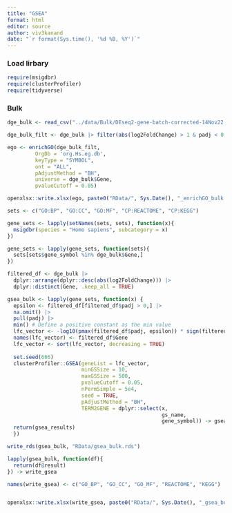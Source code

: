 ```yaml
---
title: "GSEA"
format: html
editor: source
author: viv3kanand
date: "`r format(Sys.time(), '%d %B, %Y')`"
---
```


### Load lirbary
```r
require(msigdbr)
require(clusterProfiler)
require(tidyverse)

```


### Bulk

```r
dge_bulk <- read_csv("../data/Bulk/DEseq2-gene-batch-corrected-14Nov22.csv")

```

```r
dge_bulk_filt <- dge_bulk |> filter(abs(log2FoldChange) > 1 & padj < 0.05) |> pull(Gene)

ego <- enrichGO(dge_bulk_filt,
         OrgDb = 'org.Hs.eg.db',
         keyType = "SYMBOL",
         ont = "ALL",
         pAdjustMethod = "BH",
         universe = dge_bulk$Gene,
         pvalueCutoff = 0.05)

openxlsx::write.xlsx(ego, paste0("RData/", Sys.Date(), "_enrichGO_bulk.xlsx"))
```



```r
sets <- c("GO:BP", "GO:CC", "GO:MF", "CP:REACTOME", "CP:KEGG")

gene_sets <- lapply(setNames(sets, sets), function(x){
  msigdbr(species = "Homo sapiens", subcategory = x)
})
```



```r
gene_sets <- lapply(gene_sets, function(sets){
  sets[sets$gene_symbol %in% dge_bulk$Gene,]
})

```


```r
filtered_df <- dge_bulk |> 
  dplyr::arrange(dplyr::desc(abs(log2FoldChange))) |> 
  dplyr::distinct(Gene, .keep_all = TRUE)
```


```r
gsea_bulk <- lapply(gene_sets, function(x) {
  epsilon <- filtered_df[filtered_df$padj > 0,] |> 
  na.omit() |> 
  pull(padj) |> 
  min() # Define a positive constant as the min value
  lfc_vector <- -log10(pmax(filtered_df$padj, epsilon)) * sign(filtered_df$log2FoldChange)
  names(lfc_vector) <- filtered_df$Gene
  lfc_vector <- sort(lfc_vector, decreasing = TRUE)
  
  set.seed(666)
  clusterProfiler::GSEA(geneList = lfc_vector,
                        minGSSize = 10,
                        maxGSSize = 500,
                        pvalueCutoff = 0.05,
                        nPermSimple = 5e4,
                        seed = TRUE,
                        pAdjustMethod = "BH",
                        TERM2GENE = dplyr::select(x,
                                                  gs_name,
                                                  gene_symbol)) -> gsea_results
  return(gsea_results)
  })

write_rds(gsea_bulk, "RData/gsea_bulk.rds")
```

```r
lapply(gsea_bulk, function(df){
  return(df@result)
}) -> write_gsea

names(write_gsea) <- c("GO_BP", "GO_CC", "GO_MF", "REACTOME", "KEGG")


openxlsx::write.xlsx(write_gsea, paste0("RData/", Sys.Date(), "_gsea_bulk.xlsx"))

```

